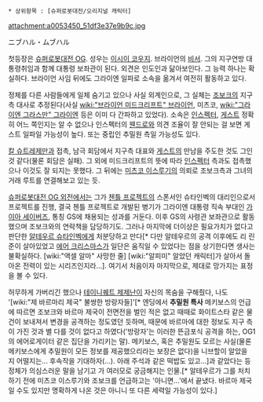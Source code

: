 * 상위항목 : [슈퍼로봇대전/오리지널 캐릭터]
attachment:a0053450_51df3e37e9b9c.jpg

ニブハル・ムブハル

첫등장은 [[슈퍼로봇대전 OG]]. 성우는 [[이시이 코우지]]. 브라이언의 [[비서]]. 그의 지구연방 대통령취임과 함께 대통령 보좌관이 된다. 외견은 인도인과 닮아보인다. 그 능력 하나는 확실하다. 브라이언 사임 뒤에도 그라이엔 일파로 소속을 옮겨서 여전히 활동하고 있다.

정체를 다른 사람들에게 일체 숨기고 있으나 사실 외계인으로, 그 실체는 [[조보크]]의 지구측 대사로 추정된다(사실 [[wiki:"브라이언 미드크리프트" 브라이언]], 미츠코, [[wiki:"그라이엔 그라스만" 그라이엔]] 등은 이미 다 간파하고 있었다). 소속은 [[인스펙터]], [[게스트]] 정확히 어느 쪽인지는 알 수 없으나 인스펙터의 [[웬드로]]와 의견 조율이 잘 안되는 걸 보면 게스트 일파일 가능성이 높다. 또는 중립인 추밀원 측일 가능성도 있다.

[[칼 슈트레제만]]과 접촉, 남극 회담에서 지구측 대표와 [[게스트]]의 만남을 주도한 것도 그인 것 같다(물론 회담은 실패). 그 외에 미드크리프트의 뜻에 따라 [[인스펙터]] 측과도 접촉했으나 이것도 잘 되지는 못했다. 그 뒤에는 [[미츠코 이스루기]]의 의뢰로 조보크측과 그녀의 거래 루트를 연결해보고 있는 듯. 

[[슈퍼로봇대전 OG 외전]]에서는 그가 [[첸틀 프로젝트]]의 스폰서인 슈타인벡의 대리인으로서 프로젝트를 진행, 결국 첸틀 프로젝트로 개발된 병기가 그라이엔 대통령 직속 부대인 [[가이아 세이버즈]], 통칭 GS에 채용되는 성과를 거둔다. 이후 GS의 사령관 보좌관으로 활동했으며 조보크와의 연락책을 담당하기도. 그러나 마지막에 더이상은 필요가치가 없다고 판단한 [[알테우르 슈타인벡]]에게 처분당하고 만다[* 다만 알테우르의 공격 이후에도 리 린준이 살아있었고 [[에어 크리스마스]]가 일단은 움직일 수 있었다는 점을 상기한다면 생사는 불확실하다. [wiki:"액셀 알마" 사망한 줄] [wiki:"알피미" 알았던 캐릭터]가 살아서 돌아온 전력이 있는 시리즈인지라...]. 여기서 처음이자 마지막으로, 제대로 망가지는 표정을 볼 수 있다.

허무하게 가버리긴 했으나 [[테이니퀘트 제제난]]이 자신의 목숨을 구해줬다, 나도 '[wiki:"제 바르마리 제국" 불쌍한 방랑자들]'[* 엔딩에서 '''추밀원 특사''' 메키보스의 언급에 따르면 조보크와 바르마 제국이 전면전을 벌인 적은 없고 때때로 화이트스타 같은 물건이 보내져서 변경을 공격하는 정도였던 듯하며, 때문에 바르마에 대한 정보도 지구 측이 가진 것과 별 다를 것이 없다고 하였다('방랑자'는 이러한 뜬금포식 공격을 하는, OG1의 에어로게이터 같은 집단을 가리키는 말). 메키보스, 혹은 추밀원도 모르는 사실(물론 메키보스에게 추밀원이 모든 정보를 제공했으리라는 보장은 없다)을 니브할이 알았을 지 어떨지는... 후속작을 기대하자(...). 아래 주석과 같은 떡밥도 있고...]과 같았다는 등 정체가 의심스러운 말을 남기고 가 여러모로 궁금해지는 인물.[* 알테우르가 그를 처치하기 전에 미츠코 이스루기와 조보크를 언급하고는 '아니면…'에서 끝냈다. 바르마 제국일 수도 있지만 명확하게 나온 것은 아니니 또 다른 세력일 가능성이 있다.]
